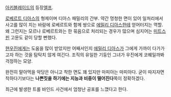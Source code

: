 [[아키블레이드]]의 등장[[엘프]].

[[로베르트 디아스]]의 형제이며 디아스 패밀리의 간부. 약간 멍청한 면이 있어 일처리에서 사고를 많이 치는 바람에 로베르트와 함께 쌍으로 [[에밀리 디아스]]한테 얻어터지는 역할.왜 그런지는 모르나 로베르트와는 한 묶음으로 처리되는 경우가 많으며 심지어는 [[미트스핀]] 고문도 같이 당할 뻔했다.

[[현우진]]에게는 도움을 많이 받았지만 어째서인지 [[에밀리 디아스]]가 그에게 가까이 다가가고자 하는 것을 탐탁치 않게 여긴다. 조직의 유일한 기둥인 그녀가 우진에게 코꿰일까봐 걱정하는 모양. 

완전히 말아먹을 악당은 아니고 착한 면도 꽤 있지만 마피아는 마피아다. 굳이 따지자면 착하다기보다는 '''나쁜짓을 하기에는 지능과 비중이 떨어진다'''쪽이 정확하겠다. 

최근에 발생한 트롤 바인드 사건에서 엄청난 공포를 느꼈다고 한다.

